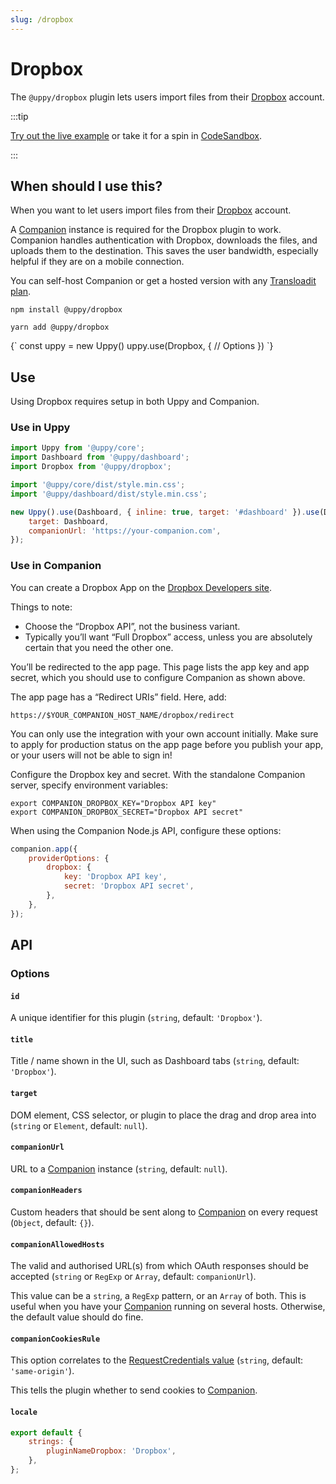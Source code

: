 ```yaml
---
slug: /dropbox
---
```




# Dropbox

The `@uppy/dropbox` plugin lets users import files from their
[Dropbox](https://www.dropbox.com) account.

:::tip

[Try out the live example](/examples) or take it for a spin in
[CodeSandbox](https://codesandbox.io/s/uppy-dashboard-xpxuhd).

:::

## When should I use this?

When you want to let users import files from their
[Dropbox](https://www.dropbox.com) account.

A [Companion](/docs/companion) instance is required for the Dropbox plugin to
work. Companion handles authentication with Dropbox, downloads the files, and
uploads them to the destination. This saves the user bandwidth, especially
helpful if they are on a mobile connection.

You can self-host Companion or get a hosted version with any
[Transloadit plan](https://transloadit.com/pricing/).

<Tabs>
  <TabItem value="npm" label="NPM" default>

```shell
npm install @uppy/dropbox
```

  </TabItem>

  <TabItem value="yarn" label="Yarn">

```shell
yarn add @uppy/dropbox
```

  </TabItem>

  <TabItem value="cdn" label="CDN">
    <UppyCdnExample>
      {`
        const uppy = new Uppy()
        uppy.use(Dropbox, {
          // Options
        })
      `}
    </UppyCdnExample>
  </TabItem>
</Tabs>

## Use

Using Dropbox requires setup in both Uppy and Companion.

### Use in Uppy

```js {10-13} showLineNumbers
import Uppy from '@uppy/core';
import Dashboard from '@uppy/dashboard';
import Dropbox from '@uppy/dropbox';

import '@uppy/core/dist/style.min.css';
import '@uppy/dashboard/dist/style.min.css';

new Uppy().use(Dashboard, { inline: true, target: '#dashboard' }).use(Dropbox, {
	target: Dashboard,
	companionUrl: 'https://your-companion.com',
});
```

### Use in Companion

You can create a Dropbox App on the
[Dropbox Developers site](https://www.dropbox.com/developers/apps/create).

Things to note:

- Choose the “Dropbox API”, not the business variant.
- Typically you’ll want “Full Dropbox” access, unless you are absolutely certain
  that you need the other one.

You’ll be redirected to the app page. This page lists the app key and app
secret, which you should use to configure Companion as shown above.

The app page has a “Redirect URIs” field. Here, add:

```
https://$YOUR_COMPANION_HOST_NAME/dropbox/redirect
```

You can only use the integration with your own account initially. Make sure to
apply for production status on the app page before you publish your app, or your
users will not be able to sign in!

Configure the Dropbox key and secret. With the standalone Companion server,
specify environment variables:

```shell
export COMPANION_DROPBOX_KEY="Dropbox API key"
export COMPANION_DROPBOX_SECRET="Dropbox API secret"
```

When using the Companion Node.js API, configure these options:

```js
companion.app({
	providerOptions: {
		dropbox: {
			key: 'Dropbox API key',
			secret: 'Dropbox API secret',
		},
	},
});
```

## API

### Options

#### `id`

A unique identifier for this plugin (`string`, default: `'Dropbox'`).

#### `title`

Title / name shown in the UI, such as Dashboard tabs (`string`, default:
`'Dropbox'`).

#### `target`

DOM element, CSS selector, or plugin to place the drag and drop area into
(`string` or `Element`, default: `null`).

#### `companionUrl`

URL to a [Companion](/docs/companion) instance (`string`, default: `null`).

#### `companionHeaders`

Custom headers that should be sent along to [Companion](/docs/companion) on
every request (`Object`, default: `{}`).

#### `companionAllowedHosts`

The valid and authorised URL(s) from which OAuth responses should be accepted
(`string` or `RegExp` or `Array`, default: `companionUrl`).

This value can be a `string`, a `RegExp` pattern, or an `Array` of both. This is
useful when you have your [Companion](/docs/companion) running on several hosts.
Otherwise, the default value should do fine.

#### `companionCookiesRule`

This option correlates to the
[RequestCredentials value](https://developer.mozilla.org/en-US/docs/Web/API/Request/credentials)
(`string`, default: `'same-origin'`).

This tells the plugin whether to send cookies to [Companion](/docs/companion).

#### `locale`

```js
export default {
	strings: {
		pluginNameDropbox: 'Dropbox',
	},
};
```

